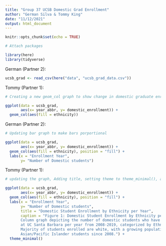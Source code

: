 ```yaml
---
title: "Group 37 UCSB Domestic Grad Enrollment"
author: "German Silva & Tommy King"
date: "11/12/2021"
output: html_document
---
```


```r
knitr::opts_chunk$set(echo = TRUE)

# Attach packages

library(here)
library(tidyverse)
```

German (Partner 2):
```r
ucsb_grad <- read_csv(here("data", "ucsb_grad_data.csv"))
```

Tommy (Partner 1): 
```r
# Creating a new geom_col graph to show change in domestic graduate enrollment from 2008-2019

ggplot(data = ucsb_grad, 
       aes(x= year_abbr, y= domestic_enrollment)) +
  geom_col(aes(fill = ethnicity))
```

German (Partner 2):
```r
# Updating bar graph to make bars porportional

ggplot(data = ucsb_grad, 
       aes(x= year_abbr, y= domestic_enrollment)) +
  geom_col(aes(fill = ethnicity), position = "fill") +
  labs(x = "Enrollment Year",
       y= "Number of Domestic students")

```
Tommy (Partner 1):
```r
# updating the graph, Adding title, setting theme to theme_minimal(), and adding a figure caption

ggplot(data = ucsb_grad, 
       aes(x= year_abbr, y= domestic_enrollment)) +
  geom_col(aes(fill = ethnicity), position = "fill") +
  labs(x = "Enrollment Year",
       y= "Number of Domestic students", 
       title = "Domestic Student Enrollment by Ethnicity per Year", 
       caption = "Figure 1: Domestic Student Enrollment by Ethnicity per year: 
       Column graph depicting the number of domestic students who have enrolled
       at UC Santa Barbara per year from 2008-2019, categorized by Ethnicity. 
       Majority of students enrolled are white, with a growing population of 
       Asian/Pacific Islander students since 2008.") + 
  theme_minimal()
```


